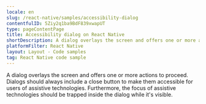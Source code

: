 ```yaml
---
locale: en
slug: /react-native/samples/accessibility-dialog
contentfulID: 5Ziy2q1ba9BdF839xwapUT
type: pageContentPage
title: Accessibility dialog on React Native
shortDescription: A dialog overlays the screen and offers one or more actions to proceed.
platformFilter: React Native
layout: Layout - Code samples
tag: React Native code sample
---
```


A dialog overlays the screen and offers one or more actions to proceed. Dialogs should always include a close button to make them accessible for users of assistive technologies. Furthermore, the focus of assistive technologies should be trapped inside the dialog while it's visible.

<CodeSample id="accessibility-dialog" locale="en" platform="react native"/>